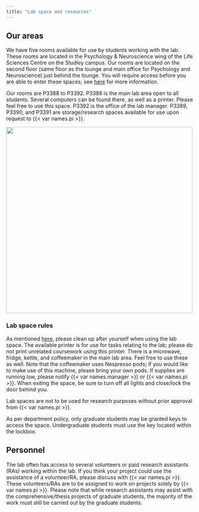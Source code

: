 ```yaml
---
title: "Lab space and resources"
---
```


## Our areas

We have five rooms available for use by students working with the lab. These rooms are located in the Psychology & Neuroscience wing of the Life Sciences Centre on the Studley campus. Our rooms are located on the second floor (same floor as the lounge and main office for Psychology and Neuroscience) just behind the lounge. You will require access before you are able to enter these spaces; see [here](starting.qmd) for more information.

Our rooms are P3388 to P3392. P3388 is the main lab area open to all students. Several computers can be found there, as well as a printer. Please feel free to use this space. P3392 is the office of the lab manager. P3389, P3390, and P3391 are storage/research spaces available for use upon request to {{< var names.pi >}}.

![](images/clipboard-1772331660.png){#lab-map fig-align="center" width="500"}

### Lab space rules

As mentioned [here](rules.qmd), please clean up after yourself when using the lab space. The available printer is for use for tasks relating to the lab; please do not print unrelated coursework using this printer. There is a microwave, fridge, kettle, and coffeemaker in the main lab area. Feel free to use these as well. Note that the coffeemaker uses Nespresso pods; if you would like to make use of this machine, please bring your own pods. If supplies are running low, please notify {{< var names.manager >}} or {{< var names.pi >}}. When exiting the space, be sure to turn off all lights and close/lock the door behind you.

Lab spaces are not to be used for research purposes without prior approval from {{< var names.pi >}}.

As per department policy, only graduate students may be granted keys to access the space. Undergraduate students must use the key located within the lockbox.

## Personnel

The lab often has access to several volunteers or paid research assistants (RAs) working within the lab. If you think your project could use the assistance of a volunteer/RA, please discuss with {{< var names.pi >}}. These volunteers/RAs are to be assigned to work on projects solely by {{< var names.pi >}}. Please note that while research assistants may assist with the comprehensive/thesis projects of graduate students, the majority of the work must still be carried out by the graduate students.
